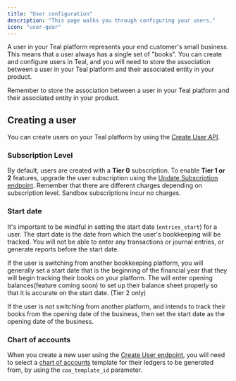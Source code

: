 ```yaml
---
title: "User configuration"
description: "This page walks you through configuring your users."
icon: "user-gear"
---
```


A user in your Teal platform represents your end customer's small business. This means that a user always has a single set of "books". You can create 
and configure users in Teal, and you will need to store the association between a user in your Teal platform and their associated entity in your product. 


<Note>
  Remember to store the association between a user in your Teal platform and their associated entity in your product. 
</Note>

## Creating a user

You can create users on your Teal platform by using the [Create User API](/api-reference/users/create_user). 

### Subscription Level

By default, users are created with a **Tier 0** subscription. To enable **Tier 1 or 2** features, upgrade the user 
subscription using the [Update Subscription endpoint](/api-reference/users/update_subscription). Remember 
that there are different charges depending on subscription level. Sandbox subscriptions incur no charges.

### Start date

It's important to be mindful in setting the start date (`entries_start`) for a user. The start date is the date from which 
the user's bookkeeping will be tracked. You will not be able to enter any transactions or 
journal entries, or generate reports before the start date. 

If the user is switching from another bookkeeping platform, you will generally set a start date that is 
the beginning of the financial year that they will begin tracking their books on your platform. The will enter 
opening balances(feature coming soon) to set up their balance sheet properly so that it is accurate on the start date. (Tier 2 only)

If the user is not switching from another platform, and intends to track their books from the opening date of 
the business, then set the start date as the opening date of the business.

### Chart of accounts

When you create a new user using the [Create User endpoint](/api-reference/users/create_user), you will need to select a
 [chart of accounts](/configuration/chart_of_accounts_config) template for their ledgers to be generated from, 
 by using the `coa_template_id` parameter.

